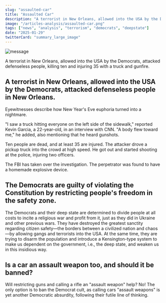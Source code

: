 ```yaml
---
slug: "assaulted-car"
title: "Assaulted Car"
description: "A terrorist in New Orleans, allowed into the USA by the Democrats, attacked defenseless people in New Orleans"
image: "/articles-analysis/assaulted-car.png"
tags: ["news", "analysis", "terrorism", "democrats", "deepstate"]
date: "2025-01-29"
twitterCard: "summary_large_image"
---
```


![message](/articles-analysis/assaulted-car.png)

A terrorist in New Orleans, allowed into the USA by the Democrats, attacked defenseless people, killing ten and injuring 35 with a truck and gunfire.

<!-- truncate -->

## A terrorist in New Orleans, allowed into the USA by the Democrats, attacked defenseless people in New Orleans.

Eyewitnesses describe how New Year's Eve euphoria turned into a nightmare.

"I saw a truck hitting everyone on the left side of the sidewalk," reported Kevin Garcia, a 22-year-old, in an interview with CNN. "A body flew toward me," he added, also mentioning that he heard gunshots.

Ten people are dead, and at least 35 are injured. The attacker drove a pickup truck into the crowd at high speed. He got out and started shooting at the police, injuring two officers.

The FBI has taken over the investigation. The perpetrator was found to have a homemade explosive device.

## The Democrats are guilty of violating the Constitution by restricting people's freedom in the safety zone. 

The Democrats and their deep state are determined to divide people at all costs to incite a religious war and profit from it, just as they did in Ukraine and other previous wars. They have destroyed the greatest sanctity regarding citizen safety—the borders between a civilized nation and chaos—by allowing gangs and terrorists into the USA. At the same time, they are trying to disarm the population and introduce a Kensington-type system to make us dependent on the government, i.e., the deep state, and weaken us in this insidious way.

## Is a car an assault weapon too, and should it be banned?

Will restricting guns and calling a rifle an "assault weapon" help? No! The only option is to ban the Democrat cult, as calling cars "assault weapons" is yet another Democratic absurdity, following their futile line of thinking.
